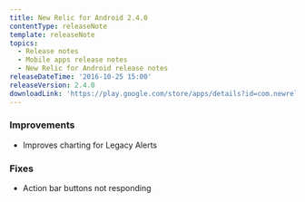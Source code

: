 ```yaml
---
title: New Relic for Android 2.4.0
contentType: releaseNote
template: releaseNote
topics:
  - Release notes
  - Mobile apps release notes
  - New Relic for Android release notes
releaseDateTime: '2016-10-25 15:00'
releaseVersion: 2.4.0
downloadLink: 'https://play.google.com/store/apps/details?id=com.newrelic.rpm&hl=en'
---
```


### Improvements

* Improves charting for Legacy Alerts

### Fixes

* Action bar buttons not responding
